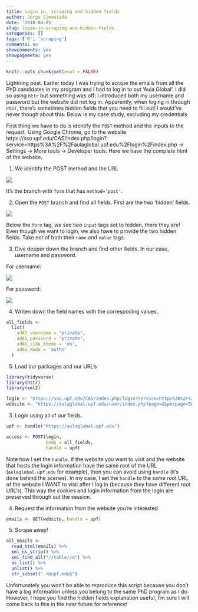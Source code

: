 ---
title: Login in, scraping and hidden fields
author: Jorge Cimentada
date: '2018-04-05'
slug: login-in-scraping-and-hidden-fields
categories: []
tags: ['R', 'scraping']
comments: no
showcomments: yes
showpagemeta: yes
---

```{r, echo = FALSE}
knitr::opts_chunk$set(eval = FALSE)
```


Lightning post. Earlier today I was trying to scrape the emails from all the PhD candidates in my program and I had to log in to out 'Aula Global'. I did so using `httr` but something was off: I introduced both my username and password but the website did not log in. Apparently, when loging in through `POST`, there's sometimes hidden fields that you need to fill out! I would've never though about this. Below is my case study, excluding my credentials

First thing we have to do is identify the `POST` method and the inputs to the request. Using Google Chrome, go to the website https://sso.upf.edu/CAS/index.php/login?service=https%3A%2F%2Faulaglobal.upf.edu%2Flogin%2Findex.php -> Settings -> More tools -> Developer tools. Here we have the complete html of the website.

1. We identify the POST method and the URL

![](post_method.png)

It's the branch with `form` that has `method='post'`.

2. Open the `POST` branch and find all fields. First are the two 'hidden' fields.

![](hidden_fields.png)

Below the `form` tag, we see two `input` tags set to hidden, there they are! Even though we want to login, we also have to provide the two hidden fields. Take not of both their `name` and `value` tags.

3. Dive deeper down the branch and find other fields. In our case, username and password.

For username:

![](username.png)

For password:


![](password.png)

4. Writen down the field names with the correspoding values.

```{r}
all_fields <-
  list(
    adAS_username = "private",
    adAS_password = "private",
    adAS_i18n_theme = 'en',
    adAS_mode = 'authn'
  )
```

5. Load our packages and our URL's

```{r}
library(tidyverse)
library(httr)
library(xml2)

login <- "https://sso.upf.edu/CAS/index.php/login?service=https%3A%2F%2Faulaglobal.upf.edu%2Flogin%2Findex.php"
website <- "https://aulaglobal.upf.edu/user/index.php?page=0&perpage=5000&mode=1&accesssince=0&search&roleid=5&contextid=185837&id=9829"
```

3. Login using all of our fields.
```{r}
upf <- handle("https://aulaglobal.upf.edu")

access <- POST(login,
               body = all_fields,
               handle = upf)
```

Note how I set the `handle`. If the website you want to visit and the website that hosts the login information have the same root of the URL (`aulaglobal.upf.edu` for example), then you can avoid using `handle` (it's done behind the scenes). In my case, I set the `handle` to the same root URL of the website I WANT to visit after I log in (because they have different root URL's). This way the cookies and login information from the login are preserved through out the session.

4. Request the information from the website you're interested

```{r}
emails <- GET(website, handle = upf)
```

5. Scrape away!

```{r}
all_emails <-
  read_html(emails) %>% 
  xml_ns_strip() %>% 
  xml_find_all("//table//a") %>% 
  as_list() %>% 
  unlist() %>% 
  str_subset(".+@upf.edu$")
```


Unfortunately you won't be able to reproduce this script because you don't have a log information unless you belong to the same PhD program as I do. However, I hope you find the hidden fields explanation useful, I'm sure I will come back to this in the near future for reference!
